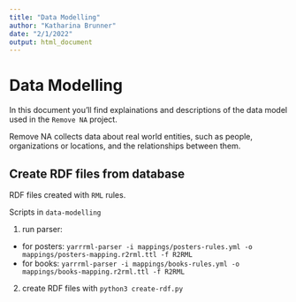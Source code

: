 ```yaml
---
title: "Data Modelling"
author: "Katharina Brunner"
date: "2/1/2022"
output: html_document
---
```


# Data Modelling

In this document you'll find explainations and descriptions of the data model used in the `Remove NA` project.

Remove NA collects data about real world entities, such as people, organizations or locations, and the relationships between them.


## Create RDF files from database

RDF files created with `RML` rules.

Scripts in `data-modelling`

1. run parser:

  - for posters: `yarrrml-parser -i mappings/posters-rules.yml -o mappings/posters-mapping.r2rml.ttl -f R2RML`
  - for books: `yarrrml-parser -i mappings/books-rules.yml -o mappings/books-mapping.r2rml.ttl -f R2RML`

2. create RDF files with `python3 create-rdf.py`



